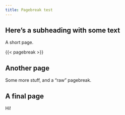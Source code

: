 ```yaml
---
title: Pagebreak test
---
```


## Here's a subheading with some text

A short page.

{{< pagebreak >}}

## Another page

Some more stuff, and a "raw" pagebreak.

\pagebreak

## A final page

Hi!


